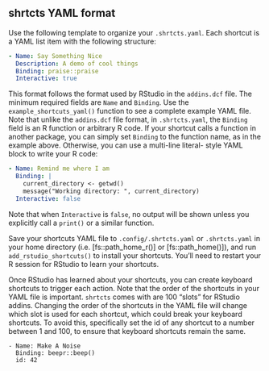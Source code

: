 ## shrtcts YAML format

Use the following template to organize your
`.shrtcts.yaml`. Each shortcut is a YAML list item with the following
structure:

```yaml
- Name: Say Something Nice
  Description: A demo of cool things
  Binding: praise::praise
  Interactive: true
```

This format follows the format used by RStudio in the `addins.dcf` file. The
minimum required fields are `Name` and `Binding`. Use the
`example_shortcuts_yaml()` function to see a complete example YAML file.
Note that unlike the `addins.dcf` file format, in `.shrtcts.yaml`, the
`Binding` field is an R function or arbitrary R code. If your shortcut calls
a function in another package, you can simply set `Binding` to the function
name, as in the example above. Otherwise, you can use a multi-line literal-
style YAML block to write your R code:

```yaml
- Name: Remind me where I am
  Binding: |
    current_directory <- getwd()
    message("Working directory: ", current_directory)
  Interactive: false
```
Note that when `Interactive` is `false`, no output will be shown unless you
explicitly call a `print()` or a similar function.

Save your shortcuts YAML file to `.config/.shrtcts.yaml` or `.shrtcts.yaml`
in your home directory (i.e. [fs::path_home_r()] or [fs::path_home()]),
and run `add_rstudio_shortcuts()` to install your shortcuts. You'll need to
restart your R session for RStudio to learn your shortcuts.

Once RStudio has learned about your shortcuts, you can create keyboard
shortcuts to trigger each action. Note that the order of the shortcuts in
your YAML file is important. `shrtcts` comes with are 100 "slots" for
RStudio addins. Changing the order of the shortcuts in the YAML file will
change which slot is used for each shortcut, which could break your keyboard
shortcuts. To avoid this, specifically set the id of any shortcut to a
number between 1 and 100, to ensure that keyboard shortcuts remain the same.

```
- Name: Make A Noise
  Binding: beepr::beep()
  id: 42
```
